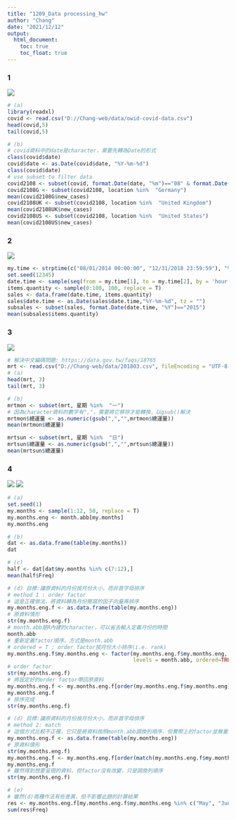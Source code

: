 ```yaml
---
title: "1209_Data processing_hw"
author: "Chang"
date: "2021/12/12"
output: 
  html_document:
    toc: true
    toc_float: true
---
```


### 1
![](D:/Chang-web/graph/120901.jpg)
```r
# (a)
library(readxl)
covid <- read.csv("D://Chang-web/data/owid-covid-data.csv")
head(covid,5)
tail(covid,5)

# (b)
# covid資料中的date是character，需要先轉為Date的形式
class(covid$date)
covid$date <- as.Date(covid$date, "%Y-%m-%d")
class(covid$date)
# use subset to filter data 
covid2108 <- subset(covid, format.Date(date, "%m")=="08" & format.Date(date, "%y")=="21")
covid2108G <- subset(covid2108, location %in%  "Germany")
mean(covid2108G$new_cases)
covid2108UK <- subset(covid2108, location %in%  "United Kingdom")
mean(covid2108UK$new_cases)
covid2108US <- subset(covid2108, location %in%  "United States")
mean(covid2108US$new_cases)
```
### 2
![](D:/Chang-web/graph/120902.jpg)
```r
my.time <- strptime(c("08/01/2014 00:00:00", "12/31/2018 23:59:59"), "%m/%d/%Y %H:%M:%S")
set.seed(12345)
date.time <- sample(seq(from = my.time[1], to = my.time[2], by = 'hour'), 100, replace = T)
items.quantity <- sample(0:100, 100, replace = T)
sales <- data.frame(date.time, items.quantity)
sales$date.time <- as.Date(sales$date.time,"%Y-%m-%d", tz = "")
subsales <- subset(sales, format.Date(date.time, "%Y")=="2015")
mean(subsales$items.quantity)
```
### 3
![](D:/Chang-web/graph/120903.jpg)
```r
# 解決中文編碼問題: https://data.gov.tw/faqs/18765
mrt <- read.csv("D://Chang-web/data/201803.csv", fileEncoding = "UTF-8-BOM")
# (a)
head(mrt, 3)
tail(mrt, 3)

# (b)
mrtmon <- subset(mrt, 星期 %in%  "一")
# 因為character資料的數字有","，需要將它移除才能轉換，以gsub()解決
mrtmon$總運量 <- as.numeric(gsub(",","",mrtmon$總運量))
mean(mrtmon$總運量)

mrtsun <- subset(mrt, 星期 %in%  "日")
mrtsun$總運量 <- as.numeric(gsub(",","",mrtsun$總運量))
mean(mrtsun$總運量)


```
### 4
![](D:/Chang-web/graph/12090401.jpg)
![](D:/Chang-web/graph/12090402.jpg)

```r
# (a)
set.seed(1)
my.months <- sample(1:12, 50, replace = T)
my.months.eng <- month.abb[my.months]
my.months.eng

# (b)
dat <- as.data.frame(table(my.months))
dat

# (c)
half <- dat[dat$my.months %in% c(7:12),]
mean(half$Freq)

# (d) 目標:讓原資料的月份按月份大小，而非首字母排序
# method 1 : order factor 
# 這是正確做法，將資料轉為月份簡寫的因子向量再排序
my.months.eng.f <- as.data.frame(table(my.months.eng))
# 原資料情形
str(my.months.eng.f)
# month.abb是R內建的character，可以省去輸入定義月份的時間
month.abb
# 重新定義factor順序，方式是month.abb
# ordered = T : order factor按月份大小排序(i.e. rank)
my.months.eng.f$my.months.eng <- factor(my.months.eng.f$my.months.eng, 
                                        levels = month.abb, ordered=TRUE)
# order factor
str(my.months.eng.f)
# 將設定好的order factor帶回原資料
my.months.eng.f <- my.months.eng.f[order(my.months.eng.f$my.months.eng), ]
my.months.eng.f
# 排序完成
str(my.months.eng.f)

# (d) 目標:讓原資料的月份按月份大小，而非首字母排序
# method 2: match
# 這個方式比較不正確，它只是將資料按照month.abb調換列順序，但實際上的factor並無重新定義，仍為首字母排序 (i.e. no rank)
my.months.eng.f <- as.data.frame(table(my.months.eng))
# 原資料情形
str(my.months.eng.f)
my.months.eng.f <- my.months.eng.f[order(match(my.months.eng.f$my.months.eng, month.abb)), ]
my.months.eng.f
# 雖然得到想要呈現的資料，但factor沒有改變，只是調換列順序
str(my.months.eng.f)

# (e)
# 雖然(d)兩種作法有些差異，但不影響此題的計算結果
res <- my.months.eng.f[my.months.eng.f$my.months.eng %in% c("May", "Jun", "Jul", "Aug"),]
sum(res$Freq)
```








